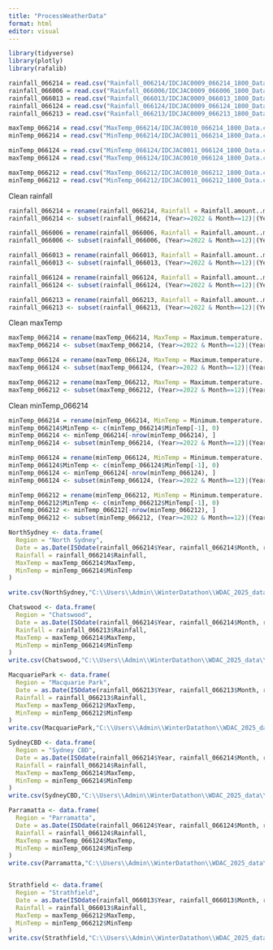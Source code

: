 ```yaml
---
title: "ProcessWeatherData"
format: html
editor: visual
---
```


```r
library(tidyverse)
library(plotly)
library(rafalib)
```

```r
rainfall_066214 = read.csv("Rainfall_006214/IDCJAC0009_066214_1800_Data.csv", header = TRUE)
rainfall_066006 = read.csv("Rainfall_066006/IDCJAC0009_066006_1800_Data.csv", header = TRUE)
rainfall_066013 = read.csv("Rainfall_066013/IDCJAC0009_066013_1800_Data.csv", header = TRUE)
rainfall_066124 = read.csv("Rainfall_066124/IDCJAC0009_066124_1800_Data.csv", header = TRUE)
rainfall_066213 = read.csv("Rainfall_066213/IDCJAC0009_066213_1800_Data.csv", header = TRUE)

maxTemp_066214 = read.csv("MaxTemp_066214/IDCJAC0010_066214_1800_Data.csv", header = TRUE)
minTemp_066214 = read.csv("MinTemp_066214/IDCJAC0011_066214_1800_Data.csv", header = TRUE)

minTemp_066124 = read.csv("MinTemp_066124/IDCJAC0011_066124_1800_Data.csv", header = TRUE)
maxTemp_066124 = read.csv("MaxTemp_066124/IDCJAC0010_066124_1800_Data.csv", header = TRUE)

maxTemp_066212 = read.csv("MaxTemp_066212/IDCJAC0010_066212_1800_Data.csv", header = TRUE)
minTemp_066212 = read.csv("MinTemp_066212/IDCJAC0011_066212_1800_Data.csv", header = TRUE)

```

Clean rainfall

```r
rainfall_066214 = rename(rainfall_066214, Rainfall = Rainfall.amount..millimetres.)
rainfall_066214 <- subset(rainfall_066214, (Year>=2022 & Month==12)|(Year>=2023 & Month==1 & Day==1))

rainfall_066006 = rename(rainfall_066006, Rainfall = Rainfall.amount..millimetres.)
rainfall_066006 <- subset(rainfall_066006, (Year>=2022 & Month==12)|(Year>=2023 & Month==1 & Day==1))

rainfall_066013 = rename(rainfall_066013, Rainfall = Rainfall.amount..millimetres.)
rainfall_066013 <- subset(rainfall_066013, (Year>=2022 & Month==12)|(Year>=2023 & Month==1 & Day==1))

rainfall_066124 = rename(rainfall_066124, Rainfall = Rainfall.amount..millimetres.)
rainfall_066124 <- subset(rainfall_066124, (Year>=2022 & Month==12)|(Year>=2023 & Month==1 & Day==1))

rainfall_066213 = rename(rainfall_066213, Rainfall = Rainfall.amount..millimetres.)
rainfall_066213 <- subset(rainfall_066213, (Year>=2022 & Month==12)|(Year>=2023 & Month==1 & Day==1))

```

Clean maxTemp

```r
maxTemp_066214 = rename(maxTemp_066214, MaxTemp = Maximum.temperature..Degree.C.)
maxTemp_066214 <- subset(maxTemp_066214, (Year>=2022 & Month==12)|(Year>=2023 & Month==1 & Day==1))

maxTemp_066124 = rename(maxTemp_066124, MaxTemp = Maximum.temperature..Degree.C.)
maxTemp_066124 <- subset(maxTemp_066124, (Year>=2022 & Month==12)|(Year>=2023 & Month==1 & Day==1))

maxTemp_066212 = rename(maxTemp_066212, MaxTemp = Maximum.temperature..Degree.C.)
maxTemp_066212 <- subset(maxTemp_066212, (Year>=2022 & Month==12)|(Year>=2023 & Month==1 & Day==1))

```

Clean minTemp_066214

```r
minTemp_066214 = rename(minTemp_066214, MinTemp = Minimum.temperature..Degree.C.)
minTemp_066214$MinTemp <- c(minTemp_066214$MinTemp[-1], 0)
minTemp_066214 <- minTemp_066214[-nrow(minTemp_066214), ]
minTemp_066214 <- subset(minTemp_066214, (Year>=2022 & Month==12)|(Year>=2023 & Month==1 & Day==1))

minTemp_066124 = rename(minTemp_066124, MinTemp = Minimum.temperature..Degree.C.)
minTemp_066124$MinTemp <- c(minTemp_066124$MinTemp[-1], 0)
minTemp_066124 <- minTemp_066124[-nrow(minTemp_066124), ]
minTemp_066124 <- subset(minTemp_066124, (Year>=2022 & Month==12)|(Year>=2023 & Month==1 & Day==1))

minTemp_066212 = rename(minTemp_066212, MinTemp = Minimum.temperature..Degree.C.)
minTemp_066212$MinTemp <- c(minTemp_066212$MinTemp[-1], 0)
minTemp_066212 <- minTemp_066212[-nrow(minTemp_066212), ]
minTemp_066212 <- subset(minTemp_066212, (Year>=2022 & Month==12)|(Year>=2023 & Month==1 & Day==1))
```

```r
NorthSydney <- data.frame(
  Region = "North Sydney",
  Date = as.Date(ISOdate(rainfall_066214$Year, rainfall_066214$Month, rainfall_066214$Day)),
  Rainfall = rainfall_066214$Rainfall,
  MaxTemp = maxTemp_066214$MaxTemp,
  MinTemp = minTemp_066214$MinTemp
)

write.csv(NorthSydney,"C:\\Users\\Admin\\WinterDatathon\\WDAC_2025_data\\WDAC_2025_data\\WeatherAtRegions\\NorthSydney.csv", row.names = FALSE)
```

```r
Chatswood <- data.frame(
  Region = "Chatswood",
  Date = as.Date(ISOdate(rainfall_066214$Year, rainfall_066214$Month, rainfall_066214$Day)),
  Rainfall = rainfall_066213$Rainfall,
  MaxTemp = maxTemp_066214$MaxTemp,
  MinTemp = minTemp_066214$MinTemp
)
write.csv(Chatswood,"C:\\Users\\Admin\\WinterDatathon\\WDAC_2025_data\\WDAC_2025_data\\WeatherAtRegions\\Chatswood.csv", row.names = FALSE)

MacquariePark <- data.frame(
  Region = "Macquarie Park",
  Date = as.Date(ISOdate(rainfall_066213$Year, rainfall_066213$Month, rainfall_066213$Day)),
  Rainfall = rainfall_066213$Rainfall,
  MaxTemp = maxTemp_066212$MaxTemp,
  MinTemp = minTemp_066212$MinTemp
)
write.csv(MacquariePark,"C:\\Users\\Admin\\WinterDatathon\\WDAC_2025_data\\WDAC_2025_data\\WeatherAtRegions\\MacquariePark.csv", row.names = FALSE)

SydneyCBD <- data.frame(
  Region = "Sydney CBD",
  Date = as.Date(ISOdate(rainfall_066214$Year, rainfall_066214$Month, rainfall_066214$Day)),
  Rainfall = rainfall_066214$Rainfall,
  MaxTemp = maxTemp_066214$MaxTemp,
  MinTemp = minTemp_066214$MinTemp
)
write.csv(SydneyCBD,"C:\\Users\\Admin\\WinterDatathon\\WDAC_2025_data\\WDAC_2025_data\\WeatherAtRegions\\SydneyCBD.csv", row.names = FALSE)

Parramatta <- data.frame(
  Region = "Parramatta",
  Date = as.Date(ISOdate(rainfall_066124$Year, rainfall_066124$Month, rainfall_066124$Day)),
  Rainfall = rainfall_066124$Rainfall,
  MaxTemp = maxTemp_066124$MaxTemp,
  MinTemp = minTemp_066124$MinTemp
)
write.csv(Parramatta,"C:\\Users\\Admin\\WinterDatathon\\WDAC_2025_data\\WDAC_2025_data\\WeatherAtRegions\\Parramatta.csv", row.names = FALSE)


Strathfield <- data.frame(
  Region = "Strathfield",
  Date = as.Date(ISOdate(rainfall_066013$Year, rainfall_066013$Month, rainfall_066013$Day)),
  Rainfall = rainfall_066013$Rainfall,
  MaxTemp = maxTemp_066212$MaxTemp,
  MinTemp = minTemp_066212$MinTemp
)
write.csv(Strathfield,"C:\\Users\\Admin\\WinterDatathon\\WDAC_2025_data\\WDAC_2025_data\\WeatherAtRegions\\Strathfield.csv", row.names = FALSE)
```
